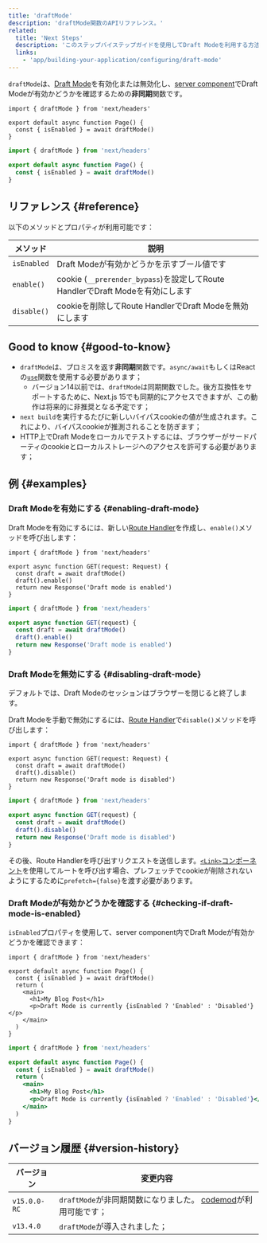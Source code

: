 ```yaml
---
title: 'draftMode'
description: 'draftMode関数のAPIリファレンス。'
related:
  title: 'Next Steps'
  description: 'このステップバイステップガイドを使用してDraft Modeを利用する方法を学びます。'
  links:
    - 'app/building-your-application/configuring/draft-mode'
---
```


`draftMode`は、[Draft Mode](/docs/app/building-your-application/configuring/draft-mode)を有効化または無効化し、[server component](/docs/app/building-your-application/rendering/server-components)でDraft Modeが有効かどうかを確認するための**非同期**関数です。

```tsx title="app/page.ts"
import { draftMode } from 'next/headers'

export default async function Page() {
  const { isEnabled } = await draftMode()
}
```

```jsx title="app/page.js"
import { draftMode } from 'next/headers'

export default async function Page() {
  const { isEnabled } = await draftMode()
}
```

## リファレンス {#reference}

以下のメソッドとプロパティが利用可能です：

| メソッド    | 説明                                                                           |
| ----------- | ------------------------------------------------------------------------------ |
| `isEnabled` | Draft Modeが有効かどうかを示すブール値です                                     |
| `enable()`  | cookie (`__prerender_bypass`)を設定してRoute HandlerでDraft Modeを有効にします |
| `disable()` | cookieを削除してRoute HandlerでDraft Modeを無効にします                        |

## Good to know {#good-to-know}

- `draftMode`は、プロミスを返す**非同期**関数です。`async/await`もしくはReactの[`use`](https://react.dev/reference/react/use)関数を使用する必要があります；
  - バージョン14以前では、`draftMode`は同期関数でした。後方互換性をサポートするために、Next.js 15でも同期的にアクセスできますが、この動作は将来的に非推奨となる予定です；
- `next build`を実行するたびに新しいバイパスcookieの値が生成されます。これにより、バイパスcookieが推測されることを防ぎます；
- HTTP上でDraft Modeをローカルでテストするには、ブラウザーがサードパーティのcookieとローカルストレージへのアクセスを許可する必要があります；

## 例 {#examples}

### Draft Modeを有効にする {#enabling-draft-mode}

Draft Modeを有効にするには、新しい[Route Handler](/docs/app/building-your-application/routing/route-handlers)を作成し、`enable()`メソッドを呼び出します：

<Tabs>
<TabItem value="tsx" label="TypeScript">

```tsx title="app/draft/route.ts" switcher
import { draftMode } from 'next/headers'

export async function GET(request: Request) {
  const draft = await draftMode()
  draft().enable()
  return new Response('Draft mode is enabled')
}
```

</TabItem>
<TabItem value="js" label="JavaScript">

```js title="app/draft/route.js" switcher
import { draftMode } from 'next/headers'

export async function GET(request) {
  const draft = await draftMode()
  draft().enable()
  return new Response('Draft mode is enabled')
}
```

</TabItem>
</Tabs>

### Draft Modeを無効にする {#disabling-draft-mode}

デフォルトでは、Draft Modeのセッションはブラウザーを閉じると終了します。

Draft Modeを手動で無効にするには、[Route Handler](/docs/app/building-your-application/routing/route-handlers)で`disable()`メソッドを呼び出します：

<Tabs>
<TabItem value="tsx" label="TypeScript">

```tsx title="app/draft/route.ts" switcher
import { draftMode } from 'next/headers'

export async function GET(request: Request) {
  const draft = await draftMode()
  draft().disable()
  return new Response('Draft mode is disabled')
}
```

</TabItem>
<TabItem value="js" label="JavaScript">

```js title="app/draft/route.js" switcher
import { draftMode } from 'next/headers'

export async function GET(request) {
  const draft = await draftMode()
  draft().disable()
  return new Response('Draft mode is disabled')
}
```

</TabItem>
</Tabs>

その後、Route Handlerを呼び出すリクエストを送信します。[`<Link>`コンポーネント](/docs/app/api-reference/components/link)を使用してルートを呼び出す場合、プレフェッチでcookieが削除されないようにするために`prefetch={false}`を渡す必要があります。

### Draft Modeが有効かどうかを確認する {#checking-if-draft-mode-is-enabled}

`isEnabled`プロパティを使用して、server component内でDraft Modeが有効かどうかを確認できます：

```tsx title="app/page.ts"
import { draftMode } from 'next/headers'

export default async function Page() {
  const { isEnabled } = await draftMode()
  return (
    <main>
      <h1>My Blog Post</h1>
      <p>Draft Mode is currently {isEnabled ? 'Enabled' : 'Disabled'}</p>
    </main>
  )
}
```

```jsx title="app/page.js"
import { draftMode } from 'next/headers'

export default async function Page() {
  const { isEnabled } = await draftMode()
  return (
    <main>
      <h1>My Blog Post</h1>
      <p>Draft Mode is currently {isEnabled ? 'Enabled' : 'Disabled'}</p>
    </main>
  )
}
```

## バージョン履歴 {#version-history}

| バージョン   | 変更内容                                                                                                                    |
| ------------ | --------------------------------------------------------------------------------------------------------------------------- |
| `v15.0.0-RC` | `draftMode`が非同期関数になりました。 [codemod](/docs/app/building-your-application/upgrading/codemods#150)が利用可能です； |
| `v13.4.0`    | `draftMode`が導入されました；                                                                                               |
